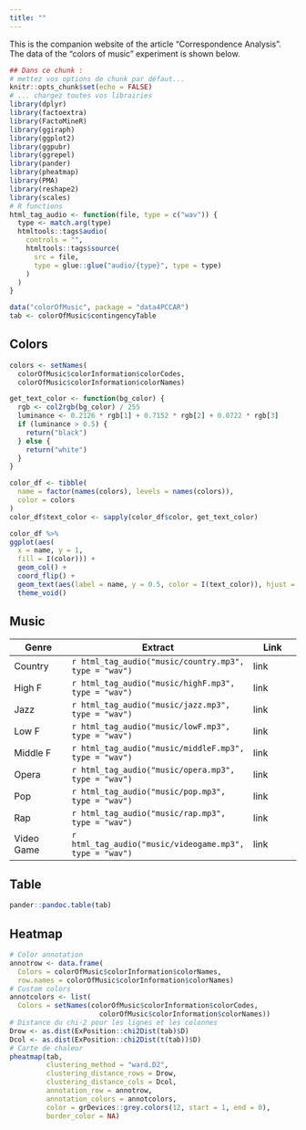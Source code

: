 ```yaml
---
title: ""
---
```


This is the companion website of the article "Correspondence Analysis". The data of the "colors of music" experiment is shown below.

```r
## Dans ce chunk :
# mettez vos options de chunk par défaut...  
knitr::opts_chunk$set(echo = FALSE)
# ... chargez toutes vos librairies
library(dplyr)
library(factoextra)
library(FactoMineR)
library(ggiraph)
library(ggplot2)
library(ggpubr)
library(ggrepel)
library(pander)
library(pheatmap)
library(PMA)
library(reshape2)
library(scales)
# R functions
html_tag_audio <- function(file, type = c("wav")) {
  type <- match.arg(type)
  htmltools::tags$audio(
    controls = "",
    htmltools::tags$source(
      src = file,
      type = glue::glue("audio/{type}", type = type)
    )
  )
}
```

::: {.panel-tabset}

```r
data("colorOfMusic", package = "data4PCCAR")
tab <- colorOfMusic$contingencyTable
```

## Colors

```r
colors <- setNames(
  colorOfMusic$colorInformation$colorCodes,
  colorOfMusic$colorInformation$colorNames)

get_text_color <- function(bg_color) {
  rgb <- col2rgb(bg_color) / 255
  luminance <- 0.2126 * rgb[1] + 0.7152 * rgb[2] + 0.0722 * rgb[3]
  if (luminance > 0.5) {
    return("black")
  } else {
    return("white")
  }
}

color_df <- tibble(
  name = factor(names(colors), levels = names(colors)),
  color = colors 
)
color_df$text_color <- sapply(color_df$color, get_text_color)

color_df %>%
ggplot(aes(
  x = name, y = 1,
  fill = I(color))) +
  geom_col() +
  coord_flip() +
  geom_text(aes(label = name, y = 0.5, color = I(text_color)), hjust = 0.5) +
  theme_void()
```

## Music


Genre | Extract | Link
------|---------|------
Country | `r html_tag_audio("music/country.mp3", type = "wav")`| link
High F | `r html_tag_audio("music/highF.mp3", type = "wav")`| link
Jazz | `r html_tag_audio("music/jazz.mp3", type = "wav")`| link
Low F | `r html_tag_audio("music/lowF.mp3", type = "wav")`| link
Middle F | `r html_tag_audio("music/middleF.mp3", type = "wav")`| link
Opera | `r html_tag_audio("music/opera.mp3", type = "wav")`| link
Pop | `r html_tag_audio("music/pop.mp3", type = "wav")`| link
Rap | `r html_tag_audio("music/rap.mp3", type = "wav")`| link
Video Game | `r html_tag_audio("music/videogame.mp3", type = "wav")`| link





## Table

```r
pander::pandoc.table(tab)
```

## Heatmap

```r
# Color annotation
annotrow <- data.frame(
  Colors = colorOfMusic$colorInformation$colorNames, 
  row.names = colorOfMusic$colorInformation$colorNames)
# Custom colors
annotcolors <- list(
  Colors = setNames(colorOfMusic$colorInformation$colorCodes,
                      colorOfMusic$colorInformation$colorNames))
# Distance du chi-2 pour les lignes et les colonnes
Drow <- as.dist(ExPosition::chi2Dist(tab)$D)
Dcol <- as.dist(ExPosition::chi2Dist(t(tab))$D)
# Carte de chaleur
pheatmap(tab,
         clustering_method = "ward.D2",
         clustering_distance_rows = Drow,
         clustering_distance_cols = Dcol,
         annotation_row = annotrow, 
         annotation_colors = annotcolors, 
         color = grDevices::grey.colors(12, start = 1, end = 0),
         border_color = NA)
```


:::